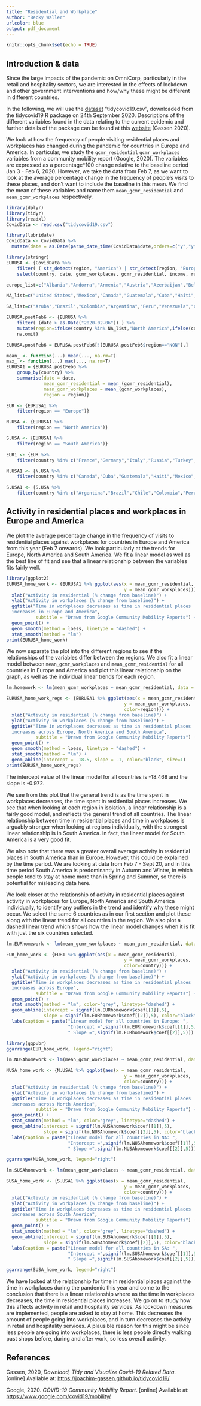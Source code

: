 ```yaml
---
title: "Residential and Workplace"
author: "Becky Waller"
urlcolor: blue
output: pdf_document
---
```


```r
knitr::opts_chunk$set(echo = TRUE)
```

## Introduction & data
Since the large impacts of the pandemic on OmniCorp, particularly in the retail and hospitality sectors, we are interested in the effects of lockdown and other government interventions and how/why these might be different in different countries.

In the following, we will use the [dataset](https://moodle.warwick.ac.uk/mod/resource/view.php?id=1023429) "tidycovid19.csv", downloaded from the tidycovid19 R package on 24th September 2020. Descriptions of the different variables found in the data relating to the current epidemic and further details of the package can be found at this [website](https://joachim-gassen.github.io/tidycovid19/) (Gassen 2020).

We look at how the frequency of people visiting residential places and workplaces has changed during the pandemic for countries in Europe and America. In particular, we study the `gcmr_residential` `gcmr_workplaces` variables from a community mobility report (Google, 2020). The variables are expressed as a percentage*100 change relative to the baseline period Jan 3 - Feb 6, 2020. However, we take the data from Feb 7, as we want to look at the average percentage change in the frequency of people's visits to these places, and don't want to include the baseline in this mean. We find the mean of these variables and name them `mean_gcmr_residential` and `mean_gcmr_workplaces` respectively.

```r
library(dplyr)
library(tidyr)
library(readxl)
CovidData <- read.csv("tidycovid19.csv")

library(lubridate)
CovidData <- CovidData %>%
  mutate(date = as.Date(parse_date_time(CovidData$date,orders=c("y","ym","ymd"))))
```

```r
library(stringr)
EURUSA <- {CovidData %>% 
    filter( ( str_detect(region, "America") | str_detect(region, "Europe") ) ) %>%
    select(country, date, gcmr_workplaces, gcmr_residential, income, region)}

europe_list=c("Albania","Andorra","Armenia","Austria","Azerbaijan","Belarus","Belgium","Bosnia & Herzegovina","Bulgaria","Croatia","Cyprus","Czechia","Denmark","Estonia","Finland","France","Georgia","Germany","Greece","Hungary","Iceland","Ireland","Italy","Kazakhstan","Kosovo","Latvia","Liechtenstein","Lithuania","Luxembourg","Malta","Moldova","Monaco","Montenegro","Netherlands","Macedonia","Norway","Poland","Portugal","Romania","Russia","San Marino","Serbia","Slovakia","Slovenia","Spain","Sweden","Switzerland","Turkey","Ukraine","United Kingdom","Faroe Islands","Gibraltar","Isle of Man","North Macedonia")

NA_list=c("United States","Mexico","Canada","Guatemala","Cuba","Haiti","Dominican Republic","Honduras","El Salvador","Nicaragua","Costa Rica","Panama","Puerto Rico","Jamaica","Trinidad and Tobago","Guadeloupe","Martinique","Bahamas","Belize","Barbarbados","St. Lucia","St. Vincent & Grenadines","U.S. Virgin Islands","Grenada","Antigua & Barbuda","Dominica","Bermuda","Cayman Islands","Greenland","St. Kitts & Nevis","Sint Maarten","Turks & Caicos Islands","Saint Martin","British Virgin Islands","Barbados","Trinidad & Tobago")

SA_list=c("Aruba","Brazil","Colombia","Argentina","Peru","Venezuela","Chile","Ecuador","Bolivia","Paraguay","Uruguay","Guyana","Suriname","French Guiana","Falkland Islands","CuraÃ§ao")

EURUSA.postFeb6 <- {EURUSA %>%
    filter( (date > as.Date("2020-02-06")) ) %>%
    mutate(region=ifelse(country %in% NA_list,"North America",ifelse(country %in% SA_list,"South America",ifelse(country %in% europe_list,"Europe","NON")))) %>%
    na.omit}

EURUSA.postFeb6 = EURUSA.postFeb6[!(EURUSA.postFeb6$region=="NON"),]

mean_ <- function(...) mean(..., na.rm=T)
max_ <- function(...) max(..., na.rm=T)
EURUSA1 = {EURUSA.postFeb6 %>%
    group_by(country) %>% 
    summarise(date = date,
              mean_gcmr_residential = mean_(gcmr_residential),
              mean_gcmr_workplaces = mean_(gcmr_workplaces),
              region = region)}

EUR <- {EURUSA1 %>%
    filter(region == "Europe")}

N.USA <- {EURUSA1 %>%
    filter(region == "North America")}

S.USA <- {EURUSA1 %>%
    filter(region == "South America")}

EUR1 <- {EUR %>%
    filter(country %in% c("France","Germany","Italy","Russia","Turkey","United Kingdom"))}

N.USA1 <- {N.USA %>%
    filter(country %in% c("Canada","Cuba","Guatemala","Haiti","Mexico","United States"))}

S.USA1 <- {S.USA %>%
    filter(country %in% c("Argentina","Brazil","Chile","Colombia","Peru","Venezuela"))}

```

## Activity in residential places and workplaces in Europe and America
We plot the average percentage change in the frequency of visits to residential places against workplaces for countries in Europe and America from this year (Feb 7 onwards). We look particularly at the trends for Europe, North America and South America. We fit a linear model as well as the best line of fit and see that a linear relationship between the variables fits fairly well.

```r
library(ggplot2)
EURUSA_home_work <- {EURUSA1 %>% ggplot(aes(x = mean_gcmr_residential,
                                            y = mean_gcmr_workplaces))} +
  xlab("Activity in residential (% change from baseline)") +
  ylab("Activity in workplaces (% change from baseline)") +
  ggtitle("Time in workplaces decreases as time in residential places 
  increases in Europe and America",
           subtitle = "Drawn from Google Community Mobility Reports") +
  geom_point() +
  geom_smooth(method = loess, linetype = "dashed") +
  stat_smooth(method = "lm")
print(EURUSA_home_work)

```

We now separate the plot into the different regions to see if the relationships of the variables differ between the regions. We also fit a linear model between `mean_gcmr_workplaces` and `mean_gcmr_residential` for all countries in Europe and America and plot this linear relationship on the graph, as well as the individual linear trends for each region.

```r
lm.homework <- lm(mean_gcmr_workplaces ~ mean_gcmr_residential, data = EURUSA1)

EURUSA_home_work_regs <- {EURUSA1 %>% ggplot(aes(x = mean_gcmr_residential,
                                            y = mean_gcmr_workplaces,
                                            color=region))} +
  xlab("Activity in residential (% change from baseline)") +
  ylab("Activity in workplaces (% change from baseline)") +
  ggtitle("Time in workplaces decreases as time in residential places 
  increases across Europe, North America and South America",
           subtitle = "Drawn from Google Community Mobility Reports") +
  geom_point() +
  geom_smooth(method = loess, linetype = "dashed") +
  stat_smooth(method = "lm") +
  geom_abline(intercept = -18.5, slope = -1, color="black", size=1)
print(EURUSA_home_work_regs)

```
The intercept value of the linear model for all countries is -18.468 and the slope is -0.972.

We see from this plot that the general trend is as the time spent in workplaces decreases, the time spent in residential places increases. We see that when looking at each region in isolation, a linear relationship is a fairly good model, and reflects the general trend of all countries. The linear relationship between time in residential places and time in workplaces is arguably stronger when looking at regions individually, with the strongest linear relationship is in South America. In fact, the linear model for South America is a very good fit.

We also note that there was a greater overall average activity in residential places in South America than in Europe. However, this could be explained by the time period. We are looking at data from Feb 7 - Sept 20, and in this time period South America is predominantly in Autumn and Winter, in which people tend to stay at home more than in Spring and Summer, so there is potential for misleading data here.


We look closer at the relationship of activity in residential places against activity in workplaces for Europe, North America and South America individually, to identify any outliers in the trend and identify why these might occur. We select the same 6 countries as in our first section and plot these along with the linear trend for all countries in the region. We also plot a dashed linear trend which shows how the linear model changes when it is fit with just the six countries selected.

```r
lm.EURhomework <- lm(mean_gcmr_workplaces ~ mean_gcmr_residential, data = EUR)

EUR_home_work <- {EUR1 %>% ggplot(aes(x = mean_gcmr_residential,
                                            y = mean_gcmr_workplaces,
                                            color=country))} +
  xlab("Activity in residential (% change from baseline)") +
  ylab("Activity in workplaces (% change from baseline)") +
  ggtitle("Time in workplaces decreases as time in residential places 
  increases across Europe",
           subtitle = "Drawn from Google Community Mobility Reports") +
  geom_point() +
  stat_smooth(method = "lm", color="grey", linetype="dashed") +
  geom_abline(intercept = signif(lm.EURhomework$coef[[1]],5),
              slope = signif(lm.EURhomework$coef[[2]],5), color="black") +
  labs(caption = paste("Linear model for all countries in Europe: ",
                       "Intercept =",signif(lm.EURhomework$coef[[1]],5),
                       " Slope =",signif(lm.EURhomework$coef[[2]],5)))

library(ggpubr)
ggarrange(EUR_home_work, legend="right")

```



```r
lm.NUSAhomework <- lm(mean_gcmr_workplaces ~ mean_gcmr_residential, data = N.USA)

NUSA_home_work <- {N.USA1 %>% ggplot(aes(x = mean_gcmr_residential,
                                            y = mean_gcmr_workplaces,
                                            color=country))} +
  xlab("Activity in residential (% change from baseline)") +
  ylab("Activity in workplaces (% change from baseline)") +
  ggtitle("Time in workplaces decreases as time in residential places 
  increases across North America",
           subtitle = "Drawn from Google Community Mobility Reports") +
  geom_point() +
  stat_smooth(method = "lm", color="grey", linetype="dashed") +
  geom_abline(intercept = signif(lm.NUSAhomework$coef[[1]],5),
              slope = signif(lm.NUSAhomework$coef[[2]],5), color="black") +
  labs(caption = paste("Linear model for all countries in NA: ",
                       "Intercept =",signif(lm.NUSAhomework$coef[[1]],5),
                       " Slope =",signif(lm.NUSAhomework$coef[[2]],5)))

ggarrange(NUSA_home_work, legend="right")

```

```r
lm.SUSAhomework <- lm(mean_gcmr_workplaces ~ mean_gcmr_residential, data = S.USA)

SUSA_home_work <- {S.USA1 %>% ggplot(aes(x = mean_gcmr_residential,
                                            y = mean_gcmr_workplaces,
                                            color=country))} +
  xlab("Activity in residential (% change from baseline)") +
  ylab("Activity in workplaces (% change from baseline)") +
  ggtitle("Time in workplaces decreases as time in residential places 
  increases across South America",
           subtitle = "Drawn from Google Community Mobility Reports") +
  geom_point() +
  stat_smooth(method = "lm", color="grey", linetype="dashed") +
  geom_abline(intercept = signif(lm.SUSAhomework$coef[[1]],5),
              slope = signif(lm.SUSAhomework$coef[[2]],5), color="black") +
  labs(caption = paste("Linear model for all countries in SA: ",
                       "Intercept =",signif(lm.SUSAhomework$coef[[1]],5),
                       " Slope =",signif(lm.SUSAhomework$coef[[2]],5)))

ggarrange(SUSA_home_work, legend="right")

```



We have looked at the relationship for time in residential places against the time in workplaces during the pandemic this year and come to the conclusion that there is a linear relationship where as the time in workplaces decreases, the time in residential places increases. We go on to study how this affects activity in retail and hospitality services. As lockdown measures are implemented, people are asked to stay at home. This decreases the amount of people going into workplaces, and in turn decreases the activity in retail and hospitality services. A plausible reason for this might be since less people are going into workplaces, there is less people directly walking past shops before, during and after work, so less overall activity.


## References

Gassen, 2020, *Download, Tidy and Visualize Covid-19 Related Data*. [online] Available at: <https://joachim-gassen.github.io/tidycovid19/>

Google, 2020. *COVID-19 Community Mobility Report*. [online] Available at: <https://www.google.com/covid19/mobility/>